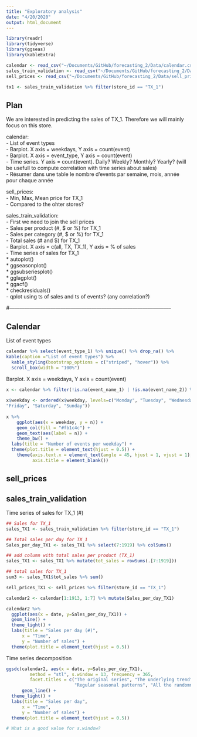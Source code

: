 ```yaml
---
title: "Exploratory analysis"
date: "4/20/2020"
output: html_document
---
```


```r
library(readr)
library(tidyverse)
library(ggseas)
library(kableExtra)
```


```r
calendar <- read_csv("~/Documents/GitHub/forecasting_2/Data/calendar.csv")
sales_train_validation <- read_csv("~/Documents/GitHub/forecasting_2/Data/sales_train_validation.csv")
sell_prices <- read_csv("~/Documents/GitHub/forecasting_2/Data/sell_prices.csv")

tx1 <- sales_train_validation %>% filter(store_id == "TX_1")
```

## Plan
We are interested in predicting the sales of TX_1. Therefore we will mainly focus on this store.   

calendar:   
- List of event types   
- Barplot. X axis = weekdays, Y axis = count(event)   
- Barplot. X axis = event_type, Y axis = count(event)   
- Time series. Y axis = count(event). Daily? Weekly? Monthly? Yearly? (will be usefull to compute correlation with time series about sales)    
- Résumer dans une table le nombre d'events par semaine, mois, année pour chaque année   

sell_prices:   
- Min, Max, Mean price for TX_1   
- Compared to the ohter stores?   

sales_train_validation:   
- First we need to join the sell prices   
- Sales per product (#, $ or %) for TX_1   
- Sales per category (#, $ or %) for TX_1   
- Total sales (# and $) for TX_1   
- Barplot. X axis = c(all, TX, TX_1), Y axis = % of sales   
- Time series of sales for TX_1   
* autoplot()   
* ggseasonplot()   
* ggsubseriesplot()   
* gglagplot()   
* ggacf()   
* checkresiduals()   
- qplot using ts of sales and ts of events? (any correlation?)   

#-----------------------------------------------------------------------------------------------

## Calendar

List of event types
```r
calendar %>% select(event_type_1) %>% unique() %>% drop_na() %>%
kable(caption ="List of event types") %>% 
  kable_styling(bootstrap_options = c("striped", "hover")) %>%
  scroll_box(width = "100%") 
```

Barplot. X axis = weekdays, Y axis = count(event)   
```r
x <- calendar %>% filter(!is.na(event_name_1) | !is.na(event_name_2)) %>% group_by(weekday) %>% count()
  
x$weekday <- ordered(x$weekday, levels=c("Monday", "Tuesday", "Wednesday", "Thursday", 
"Friday", "Saturday", "Sunday"))
  
x %>%  
    ggplot(aes(x = weekday, y = n)) +
    geom_col(fill = "#fb1c4c") +
    geom_text(aes(label = n)) +
    theme_bw() +
  labs(title = "Number of events per weekday") +
  theme(plot.title = element_text(hjust = 0.5)) +
    theme(axis.text.x = element_text(angle = 45, hjust = 1, vjust = 1),
          axis.title = element_blank())
```

## sell_prices





## sales_train_validation

Time series of sales for TX_1 (#)   
```r
## Sales for TX_1
sales_TX1 <- sales_train_validation %>% filter(store_id == "TX_1")

## Total sales per day for TX_1
Sales_per_day_TX1 <- sales_TX1 %>% select(7:1919) %>% colSums()

## add column with total sales per product (TX_1)
sales_TX1 <- sales_TX1 %>% mutate(tot_sales = rowSums(.[7:1919])) 

## total sales for TX_1
sum3 <- sales_TX1$tot_sales %>% sum()

sell_prices_TX1 <- sell_prices %>% filter(store_id == "TX_1")

calendar2 <- calendar[1:1913, 1:7] %>% mutate(Sales_per_day_TX1)

calendar2 %>% 
  ggplot(aes(x = date, y=Sales_per_day_TX1)) +
  geom_line() +
  theme_light() +
  labs(title = "Sales per day (#)",
      x = "Time",
      y = "Number of sales") +
  theme(plot.title = element_text(hjust = 0.5))
```


Time series decomposition   
```r
ggsdc(calendar2, aes(x = date, y=Sales_per_day_TX1),
         method = "stl", s.window = 13, frequency = 365,
         facet.titles = c("The original series", "The underlying trend", 
                          "Regular seasonal patterns", "All the randomness left")) +
      geom_line() +
  theme_light() +
  labs(title = "Sales per day",
      x = "Time",
      y = "Number of sales") +
  theme(plot.title = element_text(hjust = 0.5))

# What is a good value for s.window?
```
